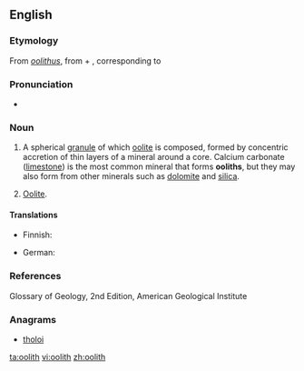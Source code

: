 {{also|Oolith}}
==English==

===Etymology===
From {{etyl|la|en}} ''[[oolithus]]'', from {{etyl|grc|en}} {{term|ᾠο-||oo-|lang=grc}} + {{term|λίθος||stone|tr=lithos|lang=grc}}, corresponding to {{confix|oo|lith}}

===Pronunciation===
* {{a|UK}} {{IPA|/ˈəʊəlɪθ/}}

===Noun===
{{en-noun}}

# {{context|geology|lang=en}} A spherical [[granule]] of which [[oolite]] is composed, formed by concentric accretion of thin layers of a mineral around a core. Calcium carbonate ([[limestone]]) is the most common mineral that forms '''ooliths''', but they may also form from other minerals such as [[dolomite]] and [[silica]].
# {{context|rare|lang=en}} [[oolite|Oolite]].

====Translations====
{{trans-top|spherical granule of mineral material}}
* Finnish: {{t|fi|ooliitti}}
{{trans-mid}}
* German: {{t|de|Oolith|m}}
{{trans-bottom}}

===References===
Glossary of Geology, 2nd Edition, American Geological Institute

===Anagrams===
* [[tholoi#English|tholoi]]

[[ta:oolith]]
[[vi:oolith]]
[[zh:oolith]]